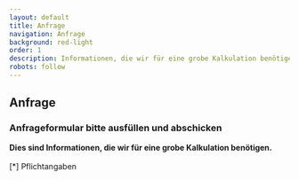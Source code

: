 ```yaml
---
layout: default
title: Anfrage
navigation: Anfrage
background: red-light
order: 1
description: Informationen, die wir für eine grobe Kalkulation benötigen
robots: follow
---
```

<div className="flowing-text">
<h2>Anfrage</h2>  
  <a id="form"/>
  <h3>Anfrageformular bitte ausfüllen und abschicken</h3>
  <strong>Dies sind Informationen, die wir für eine grobe Kalkulation benötigen.</strong>
  <br/>
  <br/>
  <div className="text-small">[*] Pflichtangaben</div>
  <br/>
  <div>
    <div id="success" className="alert alert-info" style="display: none;">
      <center>
				Ihre Anfrage wurde erfolgreich verschickt! Bei Rückfragen können Sie uns werktags unter
				+ 49 (0)711 / 262 49 64 erreichen.
      </center>
    </div>
    <div id="notifications" className="alert alert-danger" style="display: none;"/>

    <div className="row">
      <form className="form" method="POST" id="inquiry">
        <div className="form-group">
          <label className="control-label col-sm-8">Vor- & Nachname *</label>
          <div className="col-sm-8">
            <input type="text" className="form-control" placeholder="" name="name"/>
            <span className="help-block"/>
          </div>
        </div>
        <div className="form-group">
          <label className="control-label col-sm-8">Telefonnummer [für Rückfragen] *</label>
          <div className="col-sm-8">
            <input type="text" className="form-control" placeholder="" name="phone"/>
            <span className="help-block"/>
          </div>
        </div>
        <div className="form-group">
          <label className="control-label col-sm-8">E-Mail-Adresse *</label>
          <div className="col-sm-8">
            <input type="text" className="form-control" placeholder="" name="mail"/>
            <span className="help-block"/>
          </div>
        </div>
        <div className="form-group">
          <label className="control-label col-sm-8">Stichwort [Artbeitstitel, Dateiname, ...]
            *</label>
          <div className="col-sm-8">
            <input type="text" className="form-control" placeholder="" name="title"/>
            <span className="help-block"/>
          </div>
        </div>
        <div className="form-group">
          <label className="control-label col-sm-8">Produkt [Buch, Heft, Flyer, Postkarte, ...]
            *</label>
          <div className="col-sm-8">
            <input type="text" className="form-control" placeholder="" name="product"/>
            <span className="help-block"/>
          </div>
        </div>
        <div className="form-group">
          <label className="control-label col-sm-8">Format [mm] *</label>
          <div className="col-sm-8">
            <input type="text" className="form-control" placeholder="" name="format"/>
            <span className="help-block"/>
          </div>
        </div>
        <div className="form-group">
          <label className="control-label col-sm-8">Seitenanzahl *</label>
          <div className="col-sm-8">
            <input type="text" className="form-control" placeholder="" name="pages"/>
            <span className="help-block"/>
          </div>
        </div>
        <div className="form-group">
          <label className="control-label col-sm-8">Ausrichtung *</label>
          <div className="col-sm-8">
            <select className="form-control input " data-style="form-control" name="orientation">
              <option>Hochformat</option>
              <option>Querformat</option>
            </select>
          </div>
        </div>

        <div className="form-group">
          <label className="control-label col-sm-8">Druck [Farbigkeit] *</label>
          <div className="col-sm-8">
            <select className="form-control " data-style="form-control" name="printing">
              <option>1-seitig [nur Vorderseite bedruckt]</option>
              <option>2-seitig [Vorder- &amp; Rückseite bedruck] duplex</option>
            </select>
          </div>
        </div>

        <div className="form-group">
          <label className="control-label col-sm-8">Farbe *</label>
          <div className="col-sm-8">
            <select className=" form-control" data-style="form-control" name="colors">
              <option>1/0 farbig schwarz/blanko</option>
              <option>1/1 farbig schwarz/schwarz</option>
              <option>4/0 farbig Euroskala/blanko</option>
              <option>4/1 farbig Euroskala/schwarz</option>
              <option>4/4 farbig Euroskala/Euroskala</option>
            </select>
          </div>
        </div>
        <div className="form-group">
          <label className="control-label col-sm-8">Papier, Gewicht [z.B. Munken Lynx 120g/m²]
            *</label>
          <div className="col-sm-8">
            <input type="text" className="form-control" placeholder="" name="material"/>
            <span className="help-block"/>
          </div>
        </div>
        <div className="form-group">
          <label className="control-label col-sm-8">Auflage [Stückzahl] *</label>
          <div className="col-sm-8">
            <input type="text" className="form-control" placeholder="" name="edition"/>
            <span className="help-block"/>
          </div>
        </div>
        <div className="form-group">
          <label className="control-label col-sm-8">Objektbeschreibung [Bindeart: Hardcover,
            Softcover, Veredelung, Prägung, Liefertermin, etc.]</label>
          <div className="col-sm-8">
            <textarea rows="6" className="form-control" name="description"/>
          </div>
        </div>

        <div className="form-group">
          <div className="col-sm-8">
            <br/>
            <br/>
            <button type="submit" className="btn btn-primary">Abschicken</button>
          </div>
        </div>
      </form>
    </div>
  </div>
</div>
